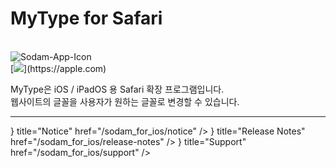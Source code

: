 
# MyType for Safari

<br/>
<Image src="/img/Icon-512.png" alt="Sodam-App-Icon" width={100} height={100} />
<br/>
[<Image src="/img/B-White.png" width={150} height={70} />](https://apple.com)
<br/>

MyType은 iOS / iPadOS 용 Safari 확장 프로그램입니다.  
웹사이트의 글꼴을 사용자가 원하는 글꼴로 변경할 수 있습니다.  
* * *
<Cards>
  <Card
    icon={<FontAwesomeIcon icon={faBell} />}
    title="Notice"
    href="/sodam_for_ios/notice"
  />
  <Card
    icon={<FontAwesomeIcon icon={faFile} />}
    title="Release Notes"
    href="/sodam_for_ios/release-notes"
  />
  <Card
    icon={<FontAwesomeIcon icon={faEnvelope} />}
    title="Support"
    href="/sodam_for_ios/support"
  />
</Cards>